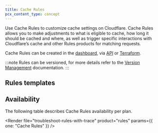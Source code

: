 ```yaml
---
title: Cache Rules
pcx_content_type: concept
---
```



Use Cache Rules to customize cache settings on Cloudflare. Cache Rules allows you to make adjustments to what is eligible to cache, how long it should be cached and where, as well as trigger specific interactions with Cloudflare’s cache and other Rules products for matching requests.

Cache Rules can be created in the [dashboard](/cache/how-to/cache-rules/create-dashboard/), via [API](/cache/how-to/cache-rules/create-api/) or [Terraform](/cache/how-to/cache-rules/terraform-example/).

:::note
Rules can be versioned, for more details refer to the [Version Management](/version-management/) documentation.
:::


## Rules templates

<Render file="rules-templates" product="rules" />

## Availability

The following table describes Cache Rules availability per plan.

<FeatureTable id="cache.cache_rules" />

<Render
	file="troubleshoot-rules-with-trace"
	product="rules"
	params={{ one: "Cache Rules" }}
/>

